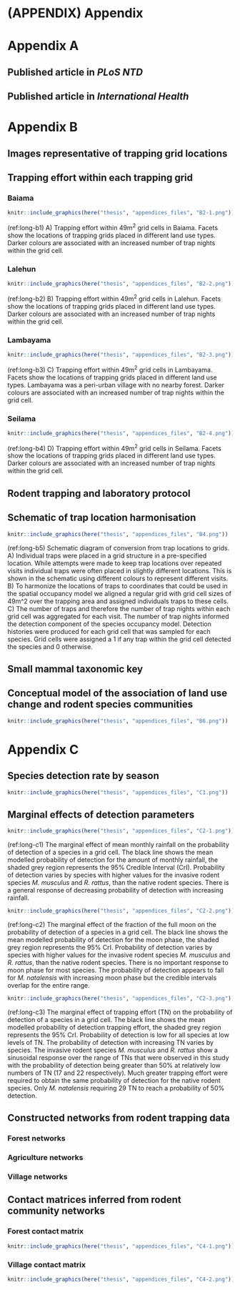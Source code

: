 \newpage

# (APPENDIX) Appendix {-}

# Appendix A

## Published article in *PLoS NTD*

\includepdf[pages=-, pagecommand={}, templatesize={\textwidth}{\textheight  - 25pt}, trim=0 0 0 20pt,]{appendices_files/A1.pdf}

\FloatBarrier

## Published article in *International Health*

\includepdf[pages=-, pagecommand={}, templatesize={\textwidth}{\textheight  - 25pt}, trim=0 0 0 20pt,]{appendices_files/A2.pdf}

\FloatBarrier

# Appendix B

## Images representative of trapping grid locations {#trap-location-images}

\includepdf[pages=-, pagecommand={}, templatesize={\textwidth}{\textheight  - 25pt}, trim=0 0 0 20pt,]{appendices_files/B1.pdf}

\FloatBarrier

## Trapping effort within each trapping grid {#trap-effort-grid}


### Baiama

```r

knitr::include_graphics(here("thesis", "appendices_files", "B2-1.png"))

```

(ref:long-b1) A) Trapping effort within 49m^2^ grid cells in Baiama. Facets show the locations of trapping grids placed in different land use types. Darker colours are associated with an increased number of trap nights within the grid cell.
\FloatBarrier

### Lalehun

```r

knitr::include_graphics(here("thesis", "appendices_files", "B2-2.png"))

```

(ref:long-b2) B) Trapping effort within 49m^2^ grid cells in Lalehun. Facets show the locations of trapping grids placed in different land use types. Darker colours are associated with an increased number of trap nights within the grid cell.
\FloatBarrier

### Lambayama

```r

knitr::include_graphics(here("thesis", "appendices_files", "B2-3.png"))

```

(ref:long-b3) C) Trapping effort within 49m^2^ grid cells in Lambayama. Facets show the locations of trapping grids placed in different land use types. Lambayama was a peri-urban village with no nearby forest. Darker colours are associated with an increased number of trap nights within the grid cell.
\FloatBarrier

### Seilama

```r

knitr::include_graphics(here("thesis", "appendices_files", "B2-4.png"))

```

(ref:long-b4)  D) Trapping effort within 49m^2^ grid cells in Seilama. Facets show the locations of trapping grids placed in different land use types. Darker colours are associated with an increased number of trap nights within the grid cell.
\FloatBarrier

\newpage

## Rodent trapping and laboratory protocol {#study-protocol}

\includepdf[pages=-, pagecommand={}, templatesize={\textwidth}{\textheight  - 25pt}, trim=0 0 0 20pt,]{appendices_files/B3.pdf}

\FloatBarrier

## Schematic of trap location harmonisation {#trap-harmonisation}

```r

knitr::include_graphics(here("thesis", "appendices_files", "B4.png"))

```

(ref:long-b5) Schematic diagram of conversion from trap locations to grids. A) Individual traps were placed in a grid structure in a pre-specified location. While attempts were made to keep trap locations over repeated visits individual traps were often placed in slightly different locations. This is shown in the schematic using different colours to represent different visits. B) To harmonize the locations of traps to coordinates that could be used in the spatial occupancy model we aligned a regular grid with grid cell sizes of 49m^2 over the trapping area and assigned individuals traps to these cells. C) The number of traps and therefore the number of trap nights within each grid cell was aggregated for each visit. The number of trap nights informed the detection component of the species occupancy model. Detection histories were produced for each grid cell that was sampled for each species. Grid cells were assigned a 1 if any trap within the grid cell detected the species and 0 otherwise.

\FloatBarrier

## Small mammal taxonomic key {#taxonomic-key}

\includepdf[pages=-, pagecommand={}, templatesize={\textwidth}{\textheight  - 25pt}, trim=0 0 0 20pt,]{appendices_files/B5.pdf}

\FloatBarrier

## Conceptual model of the association of land use change and rodent species communities {#conceptual-model}

```r

knitr::include_graphics(here("thesis", "appendices_files", "B6.png"))

```

\FloatBarrier

# Appendix C

## Species detection rate by season {#detection-species}

```r

knitr::include_graphics(here("thesis", "appendices_files", "C1.png"))

```

\FloatBarrier

## Marginal effects of detection parameters {#detection-parameters}

```r

knitr::include_graphics(here("thesis", "appendices_files", "C2-1.png"))

```

(ref:long-c1) The marginal effect of mean monthly rainfall on the probability of detection of a species in a grid cell. The black line shows the mean modelled probability of detection for the amount of monthly rainfall, the shaded grey region represents the 95% Credible Interval (CrI). Probability of detection varies by species with higher values for the invasive rodent species *M. musculus* and *R. rattus*, than the native rodent species. There is a general response of decreasing probability of detection with increasing rainfall.

```r

knitr::include_graphics(here("thesis", "appendices_files", "C2-2.png"))

```

(ref:long-c2) The marginal effect of the fraction of the full moon on the probability of detection of a species in a grid cell. The black line shows the mean modelled probability of detection for the moon phase, the shaded grey region represents the 95% CrI. Probability of detection varies by species with higher values for the invasive rodent species *M. musculus* and *R. rattus*, than the native rodent species. There is no important response to moon phase for most species. The probability of detection appears to fall for *M. natalensis* with increasing moon phase but the credible intervals overlap for the entire range.

```r

knitr::include_graphics(here("thesis", "appendices_files", "C2-3.png"))

```

(ref:long-c3) The marginal effect of trapping effort (TN) on the probability of detection of a species in a grid cell. The black line shows the mean modelled probability of detection trapping effort, the shaded grey region represents the 95% CrI. Probability of detection is low for all species at low levels of TN. The probability of detection with increasing TN varies by species. The invasive rodent species *M. musculus* and *R. rattus* show a sinusoidal response over the range of TNs that were observed in this study with the probability of detection being greater than 50% at relatively low numbers of TN (17 and 22 respectively). Much greater trapping effort were required to obtain the same probability of detection for the native rodent species. Only *M. natalensis* requiring 29 TN to reach a probability of 50% detection.

\FloatBarrier
\newpage
## Constructed networks from rodent trapping data {#rodent-networks}

### Forest networks

\FloatBarrier
\includepdf[pages=-, pagecommand={}, templatesize={\textwidth}{\textheight  - 40pt}, trim=0 0 0 20pt,]{appendices_files/C3-1.pdf}
\FloatBarrier

### Agriculture networks

\FloatBarrier
\includepdf[pages=-, pagecommand={}, templatesize={\textwidth}{\textheight  - 40pt}, trim=0 0 0 20pt,]{appendices_files/C3-2.pdf}
\FloatBarrier

### Village networks

\FloatBarrier
\includepdf[pages=-, pagecommand={}, templatesize={\textwidth}{\textheight  - 40pt}, trim=0 0 0 20pt,]{appendices_files/C3-3.pdf}
\FloatBarrier

## Contact matrices inferred from rodent community networks {#contact-matrices}

### Forest contact matrix


```r

knitr::include_graphics(here("thesis", "appendices_files", "C4-1.png"))

```

\FloatBarrier
\newpage

### Village contact matrix


```r

knitr::include_graphics(here("thesis", "appendices_files", "C4-2.png"))

```

\FloatBarrier
